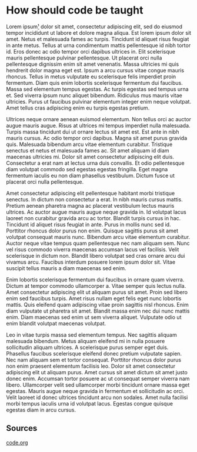 
<Layout>

# How should code be taught

Lorem ipsum<a href="#sources">¹</a> dolor sit amet, consectetur adipiscing elit, sed do eiusmod tempor incididunt ut labore et dolore magna aliqua. Est lorem ipsum dolor sit amet. Netus et malesuada fames ac turpis. Tincidunt id aliquet risus feugiat in ante metus. Tellus at urna condimentum mattis pellentesque id nibh tortor id. Eros donec ac odio tempor orci dapibus ultrices in. Elit scelerisque mauris pellentesque pulvinar pellentesque. Ut placerat orci nulla pellentesque dignissim enim sit amet venenatis. Massa ultricies mi quis hendrerit dolor magna eget est. Ipsum a arcu cursus vitae congue mauris rhoncus. Tellus in metus vulputate eu scelerisque felis imperdiet proin fermentum. Diam quis enim lobortis scelerisque fermentum dui faucibus. Massa sed elementum tempus egestas. Ac turpis egestas sed tempus urna et. Sed viverra ipsum nunc aliquet bibendum. Ridiculus mus mauris vitae ultricies. Purus ut faucibus pulvinar elementum integer enim neque volutpat. Amet tellus cras adipiscing enim eu turpis egestas pretium.

Ultrices neque ornare aenean euismod elementum. Non tellus orci ac auctor augue mauris augue. Risus at ultrices mi tempus imperdiet nulla malesuada. Turpis massa tincidunt dui ut ornare lectus sit amet est. Est ante in nibh mauris cursus. Ac odio tempor orci dapibus. Magna sit amet purus gravida quis. Malesuada bibendum arcu vitae elementum curabitur. Tristique senectus et netus et malesuada fames ac. Sit amet aliquam id diam maecenas ultricies mi. Dolor sit amet consectetur adipiscing elit duis. Consectetur a erat nam at lectus urna duis convallis. Et odio pellentesque diam volutpat commodo sed egestas egestas fringilla. Eget magna fermentum iaculis eu non diam phasellus vestibulum. Dictum fusce ut placerat orci nulla pellentesque.

Amet consectetur adipiscing elit pellentesque habitant morbi tristique senectus. In dictum non consectetur a erat. In nibh mauris cursus mattis. Pretium aenean pharetra magna ac placerat vestibulum lectus mauris ultrices. Ac auctor augue mauris augue neque gravida in. Id volutpat lacus laoreet non curabitur gravida arcu ac tortor. Blandit turpis cursus in hac. Tincidunt id aliquet risus feugiat in ante. Purus in mollis nunc sed id. Porttitor rhoncus dolor purus non enim. Quisque sagittis purus sit amet volutpat consequat mauris nunc. Bibendum arcu vitae elementum curabitur. Auctor neque vitae tempus quam pellentesque nec nam aliquam sem. Nunc vel risus commodo viverra maecenas accumsan lacus vel facilisis. Velit scelerisque in dictum non. Blandit libero volutpat sed cras ornare arcu dui vivamus arcu. Faucibus interdum posuere lorem ipsum dolor sit. Vitae suscipit tellus mauris a diam maecenas sed enim.

Enim lobortis scelerisque fermentum dui faucibus in ornare quam viverra. Dictum at tempor commodo ullamcorper a. Vitae semper quis lectus nulla. Amet consectetur adipiscing elit ut aliquam purus sit amet. Proin sed libero enim sed faucibus turpis. Amet risus nullam eget felis eget nunc lobortis mattis. Quis eleifend quam adipiscing vitae proin sagittis nisl rhoncus. Enim diam vulputate ut pharetra sit amet. Blandit massa enim nec dui nunc mattis enim. Diam maecenas sed enim ut sem viverra aliquet. Vulputate odio ut enim blandit volutpat maecenas volutpat.

Leo in vitae turpis massa sed elementum tempus. Nec sagittis aliquam malesuada bibendum. Metus aliquam eleifend mi in nulla posuere sollicitudin aliquam ultrices. A scelerisque purus semper eget duis. Phasellus faucibus scelerisque eleifend donec pretium vulputate sapien. Nec nam aliquam sem et tortor consequat. Porttitor rhoncus dolor purus non enim praesent elementum facilisis leo. Dolor sit amet consectetur adipiscing elit ut aliquam purus. Amet cursus sit amet dictum sit amet justo donec enim. Accumsan tortor posuere ac ut consequat semper viverra nam libero. Ullamcorper velit sed ullamcorper morbi tincidunt ornare massa eget egestas. Mauris augue neque gravida in fermentum et sollicitudin ac orci. Velit laoreet id donec ultrices tincidunt arcu non sodales. Amet nulla facilisi morbi tempus iaculis urna id volutpat lacus. Egestas congue quisque egestas diam in arcu cursus.


<h2 class="sources">Sources</h2>

[code.org](https://code.org/promote)

</Layout>